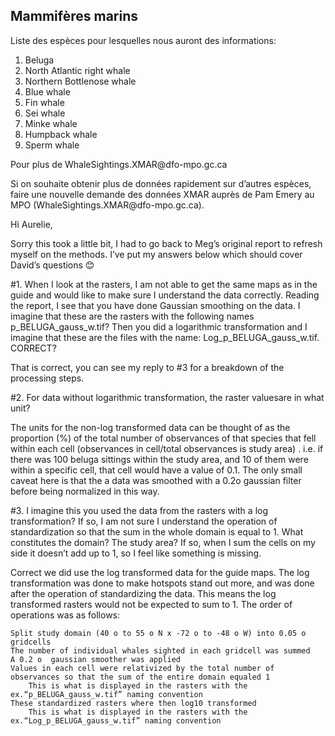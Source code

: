 ## Mammifères marins


Liste des espèces pour lesquelles nous auront des informations:

1. Beluga
2. North Atlantic right whale
3. Northern Bottlenose whale
4. Blue whale
5. Fin whale
6. Sei whale
7. Minke whale
8. Humpback whale
9. Sperm whale

Pour plus de
WhaleSightings.XMAR@dfo-mpo.gc.ca

Si on souhaite obtenir plus de données rapidement sur d’autres espèces, faire une nouvelle demande des données XMAR auprès de Pam Emery au MPO (WhaleSightings.XMAR@dfo-mpo.gc.ca).


Hi Aurelie,

Sorry this took a little bit, I had to go back to Meg’s original report to refresh myself on the methods. I’ve put my answers below which should cover David’s questions 😊

#1.  When I look at the rasters, I am not able to get the same maps as in the guide and would like to make sure I understand the data correctly. Reading the report, I see that you have done Gaussian smoothing on the data. I imagine that these are the rasters with the following names p_BELUGA_gauss_w.tif? Then you did a logarithmic transformation and I imagine that these are the files with the name: Log_p_BELUGA_gauss_w.tif. CORRECT?

That is correct, you can see my reply to #3 for a breakdown of the processing steps.

#2. For data without logarithmic transformation, the raster values ​​are in what unit?

The units for the non-log transformed data can be thought of as the proportion (%) of the total number of observances of that species that fell within each cell (observances in cell/total observances is study area) . i.e. if there was 100 beluga sittings within the study area, and 10 of them were within a specific cell, that cell would have a value of 0.1. The only small caveat here is that the a data was smoothed with a 0.2o gaussian filter before being normalized in this way.

#3. I imagine this you used the data from the rasters with a log transformation? If so, I am not sure I understand the operation of standardization so that the sum in the whole domain is equal to 1. What constitutes the domain? The study area? If so, when I sum the cells on my side it doesn't add up to 1, so I feel like something is missing.

Correct we did use the log transformed data for the guide maps. The log transformation was done to make hotspots stand out more, and was done after the operation of standardizing the data. This means the log transformed rasters would not be expected to sum to 1. The order of operations was as follows:



    Split study domain (40 o to 55 o N x -72 o to -48 o W) into 0.05 o gridcells
    The number of individual whales sighted in each gridcell was summed
    A 0.2 o  gaussian smoother was applied
    Values in each cell were relativized by the total number of observances so that the sum of the entire domain equaled 1
        This is what is displayed in the rasters with the ex.“p_BELUGA_gauss_w.tif” naming convention
    These standardized rasters where then log10 transformed
        This is what is displayed in the rasters with the ex.“Log_p_BELUGA_gauss_w.tif” naming convention

 
